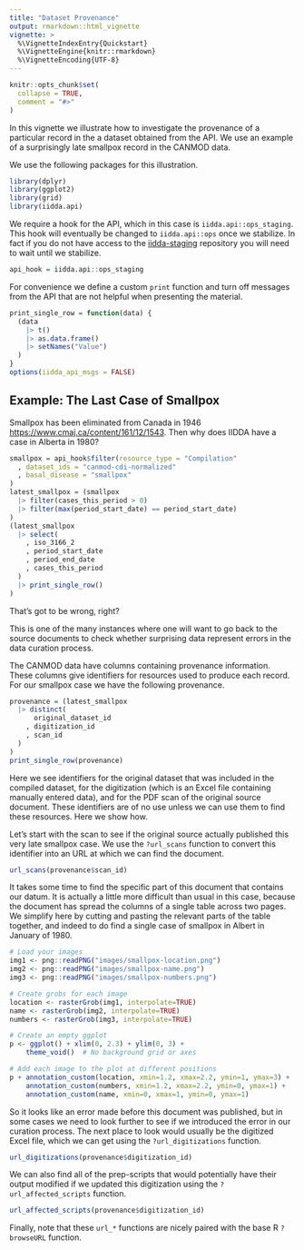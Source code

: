 ```yaml
---
title: "Dataset Provenance"
output: rmarkdown::html_vignette
vignette: >
  %\VignetteIndexEntry{Quickstart}
  %\VignetteEngine{knitr::rmarkdown}
  %\VignetteEncoding{UTF-8}
---
```


```r
knitr::opts_chunk$set(
  collapse = TRUE,
  comment = "#>"
)
```

In this vignette we illustrate how to investigate the provenance of a particular record in the a dataset obtained from the API. We use an example of a surprisingly late smallpox record in the CANMOD data.

We use the following packages for this illustration.

```r
library(dplyr)
library(ggplot2)
library(grid)
library(iidda.api)
```

We require a hook for the API, which in this case is `iidda.api::ops_staging`. This hook will eventually be changed to `iidda.api::ops` once we stabilize. In fact if you do not have access to the [iidda-staging](https://github.com/canmod/iidda-staging) repository you will need to wait until we stabilize.

```r
api_hook = iidda.api::ops_staging
```

For convenience we define a custom `print` function and turn off messages from the API that are not helpful when presenting the material.

```r
print_single_row = function(data) {
  (data
    |> t() 
    |> as.data.frame() 
    |> setNames("Value")
  )
}
options(iidda_api_msgs = FALSE)
```

## Example: The Last Case of Smallpox

Smallpox has been eliminated from Canada in 1946 [https://www.cmaj.ca/content/161/12/1543](https://www.cmaj.ca/content/161/12/1543). Then why does IIDDA have a case in Alberta in 1980?

```r
smallpox = api_hook$filter(resource_type = "Compilation"
  , dataset_ids = "canmod-cdi-normalized"
  , basal_disease = "smallpox"
)
latest_smallpox = (smallpox
  |> filter(cases_this_period > 0)
  |> filter(max(period_start_date) == period_start_date)
)
(latest_smallpox
  |> select(
    , iso_3166_2
    , period_start_date
    , period_end_date
    , cases_this_period
  ) 
  |> print_single_row()
)
```

That's got to be wrong, right?

This is one of the many instances where one will want to go back to the source documents to check whether surprising data represent errors in the data curation process.

The CANMOD data have columns containing provenance information. These columns give identifiers for resources used to produce each record. For our smallpox case we have the following provenance.
```r
provenance = (latest_smallpox
  |> distinct(
      original_dataset_id
    , digitization_id
    , scan_id
  )
)
print_single_row(provenance)
```

Here we see identifiers for the original dataset that was included in the compiled dataset, for the digitization (which is an Excel file containing manually entered data), and for the PDF scan of the original source document. These identifiers are of no use unless we can use them to find these resources. Here we show how.

Let's start with the scan to see if the original source actually published this very late smallpox case. We use the `?url_scans` function to convert this identifier into an URL at which we can find the document.

```r
url_scans(provenance$scan_id)
```

It takes some time to find the specific part of this document that contains our datum. It is actually a little more difficult than usual in this case, because the document has spread the columns of a single table across two pages. We simplify here by cutting and pasting the relevant parts of the table together, and indeed to do find a single case of smallpox in Albert in January of 1980.

```r
# Load your images
img1 <- png::readPNG("images/smallpox-location.png")
img2 <- png::readPNG("images/smallpox-name.png")
img3 <- png::readPNG("images/smallpox-numbers.png")

# Create grobs for each image
location <- rasterGrob(img1, interpolate=TRUE)
name <- rasterGrob(img2, interpolate=TRUE)
numbers <- rasterGrob(img3, interpolate=TRUE)

# Create an empty ggplot
p <- ggplot() + xlim(0, 2.3) + ylim(0, 3) +
    theme_void()  # No background grid or axes

# Add each image to the plot at different positions
p + annotation_custom(location, xmin=1.2, xmax=2.2, ymin=1, ymax=3) +
    annotation_custom(numbers, xmin=1.2, xmax=2.2, ymin=0, ymax=1) +
    annotation_custom(name, xmin=0, xmax=1, ymin=0, ymax=1)
```

So it looks like an error made before this document was published, but in some cases we need to look further to see if we introduced the error in our curation process. The next place to look would usually be the digitized Excel file, which we can get using the `?url_digitizations` function.

```r
url_digitizations(provenance$digitization_id)
```

We can also find all of the prep-scripts that would potentially have their output modified if we updated this digitization using the `?url_affected_scripts` function.

```r
url_affected_scripts(provenance$digitization_id)
```

Finally, note that these `url_*` functions are nicely paired with the base R `?browseURL` function.
